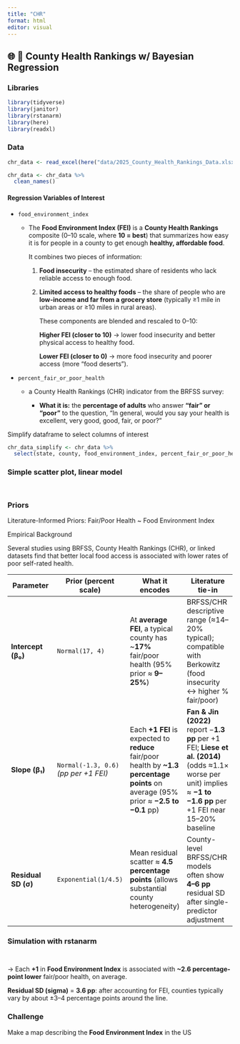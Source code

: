 ```yaml
---
title: "CHR"
format: html
editor: visual
---
```


## 🌐 🌽 County Health Rankings w/ Bayesian Regression

### Libraries

```r
library(tidyverse)
library(janitor)
library(rstanarm)
library(here)
library(readxl)
```

### Data

```r
chr_data <- read_excel(here("data/2025_County_Health_Rankings_Data.xlsx"), sheet = 2, skip = 1)
```

```r
chr_data <- chr_data %>% 
  clean_names()
```

#### Regression Variables of Interest

-   `food_environment_index`

    -   The **Food Environment Index (FEI)** is a **County Health Rankings** composite (0–10 scale, where **10 = best**) that summarizes how easy it is for people in a county to get enough **healthy, affordable food**.

        It combines two pieces of information:

        1.  **Food insecurity** – the estimated share of residents who lack reliable access to enough food.

        2.  **Limited access to healthy foods** – the share of people who are **low-income and far from a grocery store** (typically ≥1 mile in urban areas or ≥10 miles in rural areas).

            These components are blended and rescaled to 0–10:

            **Higher FEI (closer to 10)** → lower food insecurity and better physical access to healthy food.

            **Lower FEI (closer to 0)** → more food insecurity and poorer access (more “food deserts”).

-   `percent_fair_or_poor_health`

    -   a County Health Rankings (CHR) indicator from the BRFSS survey:

        -   **What it is:** the **percentage of adults** who answer **“fair” or “poor”** to the question, “In general, would you say your health is excellent, very good, good, fair, or poor?”

Simplify dataframe to select columns of interest

```r
chr_data_simplify <- chr_data %>% 
  select(state, county, food_environment_index, percent_fair_or_poor_health)
```

### Simple scatter plot, linear model

```r

```

```r

```

### Priors

Literature-Informed Priors: Fair/Poor Health \~ Food Environment Index

Empirical Background

Several studies using BRFSS, County Health Rankings (CHR), or linked datasets find that better local food access is associated with lower rates of poor self-rated health.

| Parameter | Prior (percent scale) | What it encodes | Literature tie-in |
|------------------|------------------|------------------|------------------|
| **Intercept (β₀)** | `Normal(17, 4)` | At **average FEI**, a typical county has \~**17%** fair/poor health (95% prior ≈ **9–25%**) | BRFSS/CHR descriptive range (≈14–20% typical); compatible with Berkowitz (food insecurity ↔ higher % fair/poor) |
| **Slope (β₁)** | `Normal(-1.3, 0.6)` *(pp per +1 FEI)* | Each **+1 FEI** is expected to **reduce** fair/poor health by **\~1.3 percentage points** on average (95% prior ≈ **−2.5 to −0.1** pp) | **Fan & Jin (2022)** report −**1.3 pp** per +1 FEI; **Liese et al. (2014)** (odds ≈1.1× worse per unit) implies ≈ **−1 to −1.6 pp** per +1 FEI near 15–20% baseline |
| **Residual SD (σ)** | `Exponential(1/4.5)` | Mean residual scatter ≈ **4.5 percentage points** (allows substantial county heterogeneity) | County-level BRFSS/CHR models often show **4–6 pp** residual SD after single-predictor adjustment |

### Simulation with rstanarm

```r

```

```r

```

→ Each **+1** in **Food Environment Index** is associated with **\~2.6 percentage-point lower** fair/poor health, on average.

**Residual SD (sigma)** = **3.6 pp**: after accounting for FEI, counties typically vary by about ±3–4 percentage points around the line.

### Challenge

Make a map describing the **Food Environment Index** in the US
